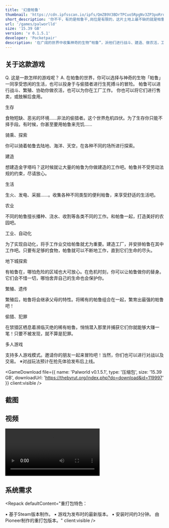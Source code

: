 ```yaml
---
title: '幻兽帕鲁'
thumbnail: 'https://cdn.ipfsscan.io/ipfs/QmZB9V3BDrTPCuo5RpgNv3ZP3poRrdCpqGZ3gSjfuSiWG9?file=palworlld.avif'
short_description: '你不干，有的是帕鲁干,岗位是有限的，这片土地上最不缺的就是帕鲁。'
url: '/games/palworlld'
size: '15.39 GB'
version: 'v 0.1.5.1'
developer: 'Pocketpair'
description: '在广阔的世界中收集神奇的生物“帕鲁”，派他们进行战斗、建造、做农活，工业生产等，这是一款支持多人游戏模式的全新开放世界生存制作游戏。'
---
```




<div className="prose mx-auto">
  <h2 className="text-2xl font-bold">关于这款游戏</h2>

  Q. 这是一款怎样的游戏呢？ A. 在帕鲁的世界，你可以选择与神奇的生物「帕鲁」一同享受悠闲的生活，也可以投身于与偷猎者进行生死搏斗的冒险。 帕鲁可以进行战斗、繁殖、协助你做农活，也可以为你在工厂工作。 你也可以将它们进行售卖，或肢解后食用。

  <p className="font-bold">生存</p>
  食物短缺、恶劣的环境……非法的偷猎者。这个世界危机四伏。为了生存你只能不择手段。有时候，你甚至要用帕鲁来充饥……
  <ArticalImage src="https://cdn.akamai.steamstatic.com/steam/apps/1623730/extras/gif01_survival.gif?t=1707904340" client:visible />

  <p className="font-bold">骑乘、探索</p>
  你可以骑着帕鲁去陆地、海洋、天空，在各种不同的场所进行探索。
  <ArticalImage src="https://cdn.akamai.steamstatic.com/steam/apps/1623730/extras/gif02_riding.gif?t=1707904340" client:visible />

  <p className="font-bold">建造</p>
  想建造金字塔吗？这时候就让大量的帕鲁为你做建造的工作吧。帕鲁并不受劳动法规的约束，尽请放心。
  <ArticalImage src="https://cdn.akamai.steamstatic.com/steam/apps/1623730/extras/gif03_building.gif?t=1707904340" client:visible />

  <p className="font-bold">生活</p>
  生火、发电、采掘……。收集各种不同类型的便利帕鲁，来享受舒适的生活吧。
  <ArticalImage src="https://cdn.akamai.steamstatic.com/steam/apps/1623730/extras/gif04_life.gif?t=1707904340" client:visible />

  <p className="font-bold">农业</p>
  不同的帕鲁擅长播种、浇水、收割等各类不同的工作。和帕鲁一起，打造美好的农园吧。
  <ArticalImage src="https://cdn.akamai.steamstatic.com/steam/apps/1623730/extras/gif05_farming.gif?t=1707904340" client:visible />

  <p className="font-bold">工业、自动化</p>
  为了实现自动化，将手工作业交给帕鲁就尤为重要。建造工厂，并安排帕鲁在其中工作吧。只要有足够的食物，帕鲁就可以不断地工作，直到它们生命的尽头。
  <ArticalImage src="https://cdn.akamai.steamstatic.com/steam/apps/1623730/extras/gif06_factory.gif?t=1707904340" client:visible />

  <p className="font-bold">地下城探索</p>
  有帕鲁在，哪怕危险的区域也大可放心。在危机时刻，你可以让帕鲁做你的替身。它们会不惜一切，哪怕舍弃自己的生命也会保护你。
  <ArticalImage src="https://cdn.akamai.steamstatic.com/steam/apps/1623730/extras/gif07_dungeon.gif?t=1707904340" client:visible />

  <p className="font-bold">繁殖、遗传</p>
  繁殖后，帕鲁将会继承父母的特性。将稀有的帕鲁组合在一起，繁育出最强的帕鲁吧！
  <ArticalImage src="https://cdn.akamai.steamstatic.com/steam/apps/1623730/extras/gif08_breeding.gif?t=1707904340" client:visible />

  <p className="font-bold">偷猎、犯罪</p>
  在禁猎区栖息着濒临灭绝的稀有帕鲁。悄悄潜入那里并捕获它们你就能够大赚一笔！只要不被发现，就不算是犯罪。
  <ArticalImage src="https://cdn.akamai.steamstatic.com/steam/apps/1623730/extras/gif09_poaching.gif?t=1707904340" client:visible />

  <p className="font-bold">多人游戏</p>
  支持多人游戏模式。邀请你的朋友一起来冒险吧！当然，你们也可以进行对战以及交易。 ※对战玩法预计在抢先体验发布后上线。
  <ArticalImage src="https://cdn.akamai.steamstatic.com/steam/apps/1623730/extras/gif10_multiplay.gif?t=1707904340" client:visible />

  <GameDownload file={{ name: 'Palworld v0.1.5.1', type: '压缩包', size: '15.39 GB', downloadUrl: 'https://thebyrut.org/index.php?do=download&id=119997' }} client:visible />

  <div className="py-4"><DownloadSources fileName="直接下载(不用种子，推荐使用IDM多线程下载)" sources={[ { name: 'IDM', url: 'https://www.123pan.com/s/dF19-d8QBh.html', des: "提取码:X3kr，多线程下载器，很爽" }, { name: 'Gofile', url: 'https://gofile.io/d/86oN0K', des: "折中的速度，用IDM多线程最大可到20mb/s" }, { name: 'Pixeldrain', url: 'https://pixeldrain.com/u/HMfPyDfC', des: "您当前的传输限额无法支持下载如此庞大的文件。首先5.00 GB的数据将以全速下载，但剩余的15.6 GB将需要更多时间。" }, ]} client:visible /></div>

  <h2 className="text-2xl font-bold">截图</h2>

  <div className="grid sm:grid-cols-3 gap-4">
    <ArticalImage src="https://cdn.akamai.steamstatic.com/steam/apps/1623730/ss_f81b7c4f20be3b99f76a1415c4cdb9b444c99b97.jpg?t=1707904340" client:visible />
    <ArticalImage src="https://cdn.akamai.steamstatic.com/steam/apps/1623730/ss_a9fa84f0c21bc536f00925ab4586e8c4f587c2b7.jpg?t=1707904340" client:visible />
    <ArticalImage src="https://cdn.akamai.steamstatic.com/steam/apps/1623730/ss_b3cea7c9f04a67d784d4c6a0c157a11d6268b189.jpg?t=1707904340" client:visible />
    <ArticalImage src="https://cdn.akamai.steamstatic.com/steam/apps/1623730/ss_06e27c15c7b4b10233c937b887cf6a6925c83009.jpg?t=1707904340" client:visible />
    <ArticalImage src="https://cdn.akamai.steamstatic.com/steam/apps/1623730/ss_0c8cbc20442b948c91b02d9e1b41bf0638a07c08.jpg?t=1707904340" client:visible />
    <ArticalImage src="https://cdn.akamai.steamstatic.com/steam/apps/1623730/ss_a99fba5536acde781bd863cb3555c10b5b96c0ae.jpg?t=1707904340" client:visible />
  </div>

  <h2 className="text-2xl font-bold">视频</h2>

  <video class="rounded-lg border shadow-lg" src="https://cdn.akamai.steamstatic.com/steam/apps/256995024/movie480_vp9.webm?t=1705662196" controls></video>

  <h2 className="text-2xl font-bold">系统需求</h2>

  <Repack
    defaultContent="重打包特色：

▪ 基于Steam版本制作。
▪ 游戏为发布时的最新版本。
▪ 安装时间约3分钟。
由Pioneer制作的重打包版本。"
    client:visible
  />

  <AppreciateQRCodes client:visible />
</div>

